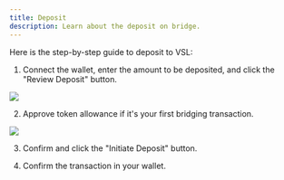 ```yaml
---
title: Deposit
description: Learn about the deposit on bridge.
---
```


Here is the step-by-step guide to deposit to VSL:

1. Connect the wallet, enter the amount to be deposited, and click the "Review Deposit" button.

![](./assets/deposit-1.png)

2. Approve token allowance if it's your first bridging transaction.

![](./assets/deposit-2.png)

3. Confirm and click the "Initiate Deposit" button.

4. Confirm the transaction in your wallet.
